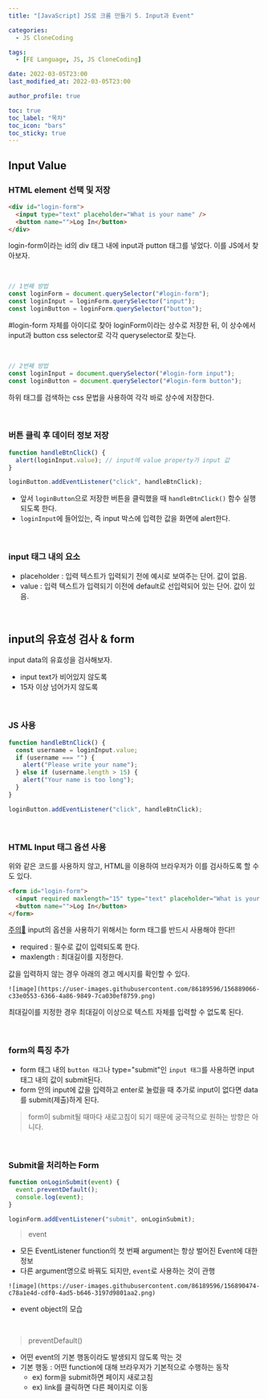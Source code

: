 ```yaml
---
title: "[JavaScript] JS로 크롬 만들기 5. Input과 Event"

categories:
  - JS CloneCoding

tags:
  - [FE Language, JS, JS CloneCoding]

date: 2022-03-05T23:00
last_modified_at: 2022-03-05T23:00

author_profile: true

toc: true
toc_label: "목차"
toc_icon: "bars"
toc_sticky: true
---
```


## Input Value

### HTML element 선택 및 저장

```html
<div id="login-form">
  <input type="text" placeholder="What is your name" />
  <button name="">Log In</button>
</div>
```

login-form이라는 id의 div 태그 내에 input과 putton 태그를 넣었다. 이를 JS에서 찾아보자.

<br />

```js
// 1번째 방법
const loginForm = document.querySelector("#login-form");
const loginInput = loginForm.querySelector("input");
const loginButton = loginForm.querySelector("button");
```

#login-form 자체를 아이디로 찾아 loginForm이라는 상수로 저장한 뒤, 이 상수에서 input과 button css selector로 각각 queryselector로 찾는다.

<br />

```js
// 2번째 방법
const loginInput = document.querySelector("#login-form input");
const loginButton = document.querySelector("#login-form button");
```

하위 태그를 검색하는 css 문법을 사용하여 각각 바로 상수에 저장한다.

<br />

### 버튼 클릭 후 데이터 정보 저장

```js
function handleBtnClick() {
  alert(loginInput.value); // input에 value property가 input 값
}

loginButton.addEventListener("click", handleBtnClick);
```

- 앞서 `loginButton`으로 저장한 버튼을 클릭했을 때 `handleBtnClick()` 함수 실행되도록 한다.
- `loginInput`에 들어있는, 즉 input 박스에 입력한 값을 화면에 alert한다.

<br />

### input 태그 내의 요소

- placeholder : 입력 텍스트가 입력되기 전에 예시로 보여주는 단어. 값이 없음.
- value : 입력 텍스트가 입력되기 이전에 default로 선입력되어 있는 단어. 값이 있음.

<br />

## input의 유효성 검사 & form

input data의 유효성을 검사해보자.

- input text가 비어있지 않도록
- 15자 이상 넘어가지 않도록

<br />

### JS 사용

```js
function handleBtnClick() {
  const username = loginInput.value;
  if (username === "") {
    alert("Please write your name");
  } else if (username.length > 15) {
    alert("Your name is too long");
  }
}

loginButton.addEventListener("click", handleBtnClick);
```

<br />

### HTML Input 태그 옵션 사용

위와 같은 코드를 사용하지 않고, HTML을 이용하여 브라우저가 이를 검사하도록 할 수도 있다.

```html
<form id="login-form">
  <input required maxlength="15" type="text" placeholder="What is your name" />
  <button name="">Log In</button>
</form>
```

<u>주의📢</u> input의 옵션을 사용하기 위해서는 form 태그를 반드시 사용해야 한다!!

- required : 필수로 값이 입력되도록 한다.
- maxlength : 최대길이를 지정한다.

값을 입력하지 않는 경우 아래의 경고 메시지를 확인할 수 있다.

`![image](https://user-images.githubusercontent.com/86189596/156889066-c33e0553-6366-4a86-9849-7ca030ef8759.png)`

최대길이를 지정한 경우 최대길이 이상으로 텍스트 자체를 입력할 수 없도록 된다.

<br />

### form의 특징 추가

- form 태그 내의 `button 태그`나 type="submit"인 `input 태그`를 사용하면 input 태그 내의 값이 submit된다.
- form 안의 input에 값을 입력하고 enter로 눌렀을 때 추가로 input이 없다면 data를 submit(제출)하게 된다.

> form이 submit될 때마다 새로고침이 되기 때문에 궁극적으로 원하는 방향은 아니다.

<br />

### Submit을 처리하는 Form

```js
function onLoginSubmit(event) {
  event.preventDefault();
  console.log(event);
}

loginForm.addEventListener("submit", onLoginSubmit);
```

> event

- 모든 EventListener function의 첫 번째 argument는 항상 벌어진 Event에 대한 정보
- 다른 argument명으로 바꿔도 되지만, `event`로 사용하는 것이 관행

`![image](https://user-images.githubusercontent.com/86189596/156890474-c78a1e4d-cdf0-4ad5-b646-3197d9801aa2.png)`

- event object의 모습

<br />

> preventDefault()

- 어떤 event의 기본 행동이라도 발생되지 않도록 막는 것
- 기본 행동 : 어떤 function에 대해 브라우저가 기본적으로 수행하는 동작
  - ex) form을 submit하면 페이지 새로고침
  - ex) link를 클릭하면 다른 페이지로 이동

